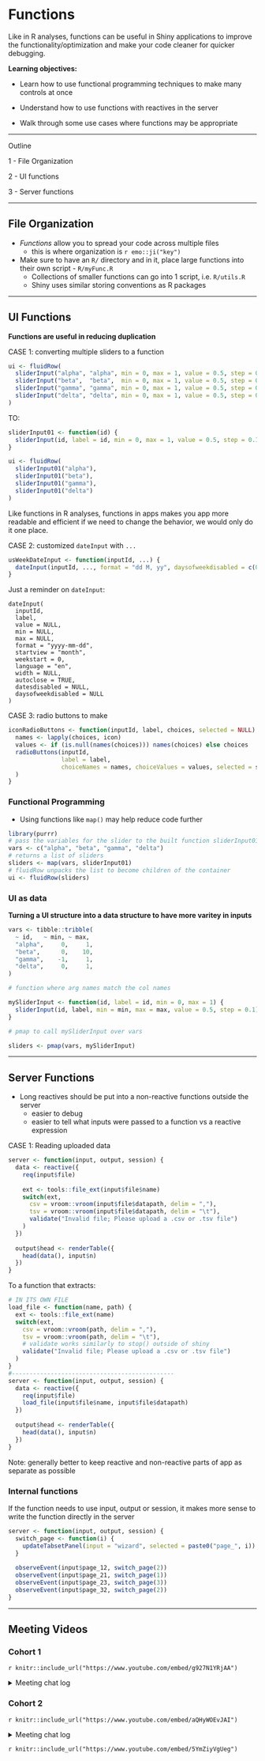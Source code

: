 # Functions


Like in R analyses, functions can be useful in Shiny applications to improve the functionality/optimization and make your code cleaner for quicker debugging. 

**Learning objectives:**

+ Learn how to use functional programming techniques to make many controls at once

+ Understand how to use functions with reactives in the server

+ Walk through some use cases where functions may be appropriate

------------------------------------------------------

Outline

1 - File Organization

2 - UI functions

3 - Server functions

----------------------------------------------------------

## File Organization 

+ *Functions* allow you to spread your code across multiple files
  + this is where organization is `r emo::ji("key")`
+ Make sure to have an `R/` directory and in it, place large functions into their own script - `R/myFunc.R`
  + Collections of smaller functions can go into 1 script, i.e. `R/utils.R`
  + Shiny uses similar storing conventions as R packages

--------------------------------------------------------------

## UI Functions 

**Functions are useful in reducing duplication**

CASE 1: converting multiple sliders to a function

```r
ui <- fluidRow(
  sliderInput("alpha", "alpha", min = 0, max = 1, value = 0.5, step = 0.1),
  sliderInput("beta",  "beta",  min = 0, max = 1, value = 0.5, step = 0.1),
  sliderInput("gamma", "gamma", min = 0, max = 1, value = 0.5, step = 0.1),
  sliderInput("delta", "delta", min = 0, max = 1, value = 0.5, step = 0.1)
)
```

TO: 

```r
sliderInput01 <- function(id) {
  sliderInput(id, label = id, min = 0, max = 1, value = 0.5, step = 0.1)
}

ui <- fluidRow(
  sliderInput01("alpha"),
  sliderInput01("beta"),
  sliderInput01("gamma"),
  sliderInput01("delta")
)
```


Like functions in R analyses, functions in apps makes you app more readable and efficient if we need to change the behavior, we would only do it one place. 

CASE 2: customized `dateInput` with `...`

```r
usWeekDateInput <- function(inputId, ...) {
  dateInput(inputId, ..., format = "dd M, yy", daysofweekdisabled = c(0, 6))
}
```

Just a reminder on `dateInput`:

```
dateInput(
  inputId,
  label,
  value = NULL,
  min = NULL,
  max = NULL,
  format = "yyyy-mm-dd",
  startview = "month",
  weekstart = 0,
  language = "en",
  width = NULL,
  autoclose = TRUE,
  datesdisabled = NULL,
  daysofweekdisabled = NULL
)
```

CASE 3: radio buttons to make 

```r
iconRadioButtons <- function(inputId, label, choices, selected = NULL) {
  names <- lapply(choices, icon)
  values <- if (is.null(names(choices))) names(choices) else choices
  radioButtons(inputId,
               label = label,
               choiceNames = names, choiceValues = values, selected = selected
  )
}
```


### Functional Programming

+ Using functions like `map()` may help reduce code further

```r
library(purrr)
# pass the variables for the slider to the built function sliderInput01
vars <- c("alpha", "beta", "gamma", "delta")
# returns a list of sliders
sliders <- map(vars, sliderInput01)
# fluidRow unpacks the list to become children of the container
ui <- fluidRow(sliders)
```


### UI as data

**Turning a UI structure into a data structure to have more varitey in inputs**

```r
vars <- tibble::tribble(
  ~ id,   ~ min, ~ max,
  "alpha",     0,     1,
  "beta",      0,    10,
  "gamma",    -1,     1,
  "delta",     0,     1,
)

# function where arg names match the col names

mySliderInput <- function(id, label = id, min = 0, max = 1) {
  sliderInput(id, label, min = min, max = max, value = 0.5, step = 0.1)
}

# pmap to call mySliderInput over vars

sliders <- pmap(vars, mySliderInput)
```

---------------------------------------

## Server Functions

+ Long reactives should be put into a non-reactive functions outside the server
  + easier to debug
  + easier to tell what inputs were passed to a function vs a reactive expression


CASE 1: Reading uploaded data

```r

server <- function(input, output, session) {
  data <- reactive({
    req(input$file)
    
    ext <- tools::file_ext(input$file$name)
    switch(ext,
      csv = vroom::vroom(input$file$datapath, delim = ","),
      tsv = vroom::vroom(input$file$datapath, delim = "\t"),
      validate("Invalid file; Please upload a .csv or .tsv file")
    )
  })
  
  output$head <- renderTable({
    head(data(), input$n)
  })
}

```

To a function that extracts:

```r

# IN ITS OWN FILE
load_file <- function(name, path) {
  ext <- tools::file_ext(name)
  switch(ext,
    csv = vroom::vroom(path, delim = ","),
    tsv = vroom::vroom(path, delim = "\t"),
    # validate works similarly to stop() outside of shiny
    validate("Invalid file; Please upload a .csv or .tsv file")
  )
}
#----------------------------------------------
server <- function(input, output, session) {
  data <- reactive({
    req(input$file)
    load_file(input$file$name, input$file$datapath)
  })
  
  output$head <- renderTable({
    head(data(), input$n)
  })
}
```

Note: generally better to keep reactive and non-reactive parts of app as separate as possible

### Internal functions


If the function needs to use input, output or session, it makes more sense to write the function directly in the server

```r
server <- function(input, output, session) {
  switch_page <- function(i) {
    updateTabsetPanel(input = "wizard", selected = paste0("page_", i))
  }
  
  observeEvent(input$page_12, switch_page(2))
  observeEvent(input$page_21, switch_page(1))
  observeEvent(input$page_23, switch_page(3))
  observeEvent(input$page_32, switch_page(2))
}
```


-------------------------------------------


## Meeting Videos

### Cohort 1

`r knitr::include_url("https://www.youtube.com/embed/g927N1YRjAA")`

<details>
  <summary> Meeting chat log </summary>
  
```
00:02:16	Federica Gazzelloni:	hello
00:02:32	russ:	Hi everyone
00:06:20	russ:	A couple of the regulars apologised that they couldn't make it this week
00:30:10	Federica:	https://shiny.rstudio.com/reference/shiny/1.6.0/radioButtons.html
00:34:44	Federica:	2.2.5 Limited choices
There are two different approaches to allow the user to choose from a prespecified set of options: selectInput() and radioButtons().
```
</details>

### Cohort 2

`r knitr::include_url("https://www.youtube.com/embed/aQHyWOEvJAI")`

<details>
  <summary> Meeting chat log </summary>
  
```
00:27:24	Kevin Gilds:	https://www.rostrum.blog/2021/04/14/gha-readme/
00:27:42	Kevin Gilds:	Update README with Github actions
00:51:26	collinberke:	https://www.youtube.com/watch?v=BEyiFVWaTtc&list=PL3x6DOfs2NGjtn1_4BSX99R5wrLjK7XvY&index=19
00:51:35	collinberke:	https://www.youtube.com/watch?v=tWEa6JwlJ3c&list=PL3x6DOfs2NGjtn1_4BSX99R5wrLjK7XvY&index=21
```
</details>

`r knitr::include_url("https://www.youtube.com/embed/5YmZiyVgUeg")`
